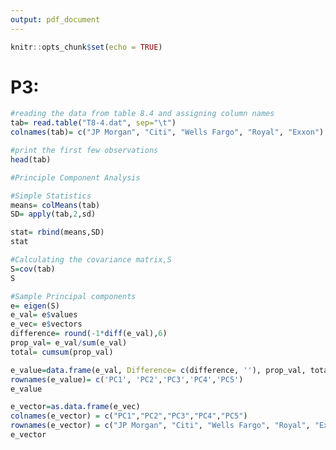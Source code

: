 ```yaml
---
output: pdf_document
---
```


```r
knitr::opts_chunk$set(echo = TRUE)
```

# P3:
```r
#reading the data from table 8.4 and assigning column names 
tab= read.table("T8-4.dat", sep="\t")
colnames(tab)= c("JP Morgan", "Citi", "Wells Fargo", "Royal", "Exxon")

#print the first few observations
head(tab)
```



```r
#Principle Component Analysis

#Simple Statistics
means= colMeans(tab)
SD= apply(tab,2,sd)

stat= rbind(means,SD)
stat

#Calculating the covariance matrix,S
S=cov(tab)
S

#Sample Principal components
e= eigen(S)
e_val= e$values
e_vec= e$vectors
difference= round(-1*diff(e_val),6)
prop_val= e_val/sum(e_val)
total= cumsum(prop_val)

e_value=data.frame(e_val, Difference= c(difference, ''), prop_val, total)
rownames(e_value)= c('PC1', 'PC2','PC3','PC4','PC5')
e_value

e_vector=as.data.frame(e_vec)
colnames(e_vector) = c("PC1","PC2","PC3","PC4","PC5")
rownames(e_vector) = c("JP Morgan", "Citi", "Wells Fargo", "Royal", "Exxon")
e_vector
```